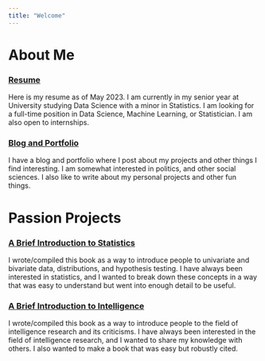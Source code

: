 ```yaml
---
title: "Welcome"
---
```


# About Me

### [Resume](https://ajaverett.github.io/resume/aj/resume.pdf)

Here is my resume as of May 2023. I am currently in my senior year at University studying Data Science with a minor in Statistics. I am looking for a full-time position in Data Science, Machine Learning, or Statistician. I am also open to internships.

### [Blog and Portfolio](https://ajaverett.github.io/portfolio/)

I have a blog and portfolio where I post about my projects and other things I find interesting. I am somewhat interested in politics, and other social sciences. I also like to write about my personal projects and other fun things.

# Passion Projects

### [A Brief Introduction to Statistics](https://ajaverett.github.io/statistics)

I wrote/compiled this book as a way to introduce people to univariate and bivariate data, distributions, and hypothesis testing. I have always been interested in statistics, and I wanted to break down these concepts in a way that was easy to understand but went into enough detail to be useful.

### [A Brief Introduction to Intelligence](https://ajaverett.github.io/intelligence)

I wrote/compiled this book as a way to introduce people to the field of intelligence research and its criticisms. I have always been interested in the field of intelligence research, and I wanted to share my knowledge with others. I also wanted to make a book that was easy but robustly cited.



